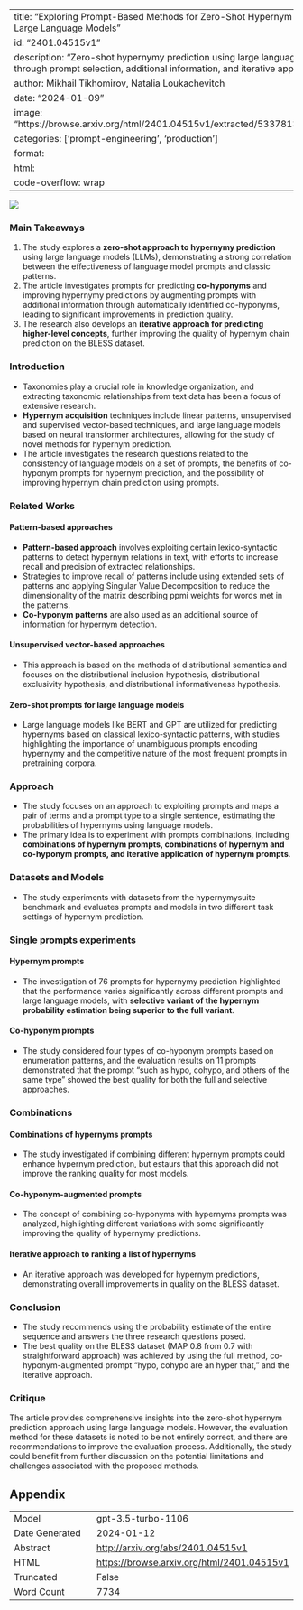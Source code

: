 
---
title: "Exploring Prompt-Based Methods for Zero-Shot Hypernym Prediction with Large Language Models"
id: "2401.04515v1"
description: "Zero-shot hypernymy prediction using large language models through prompt selection, additional information, and iterative approach."
author: Mikhail Tikhomirov, Natalia Loukachevitch
date: "2024-01-09"
image: "https://browse.arxiv.org/html/2401.04515v1/extracted/5337813/scheme1.png"
categories: ['prompt-engineering', 'production']
format:
  html:
    code-overflow: wrap
---

![](https://browse.arxiv.org/html/2401.04515v1/extracted/5337813/scheme1.png)

### Main Takeaways
1. The study explores a **zero-shot approach to hypernymy prediction** using large language models (LLMs), demonstrating a strong correlation between the effectiveness of language model prompts and classic patterns.
2. The article investigates prompts for predicting **co-hyponyms** and improving hypernymy predictions by augmenting prompts with additional information through automatically identified co-hyponyms, leading to significant improvements in prediction quality.
3. The research also develops an **iterative approach for predicting higher-level concepts**, further improving the quality of hypernym chain prediction on the BLESS dataset.

### Introduction
- Taxonomies play a crucial role in knowledge organization, and extracting taxonomic relationships from text data has been a focus of extensive research.
- **Hypernym acquisition** techniques include linear patterns, unsupervised and supervised vector-based techniques, and large language models based on neural transformer architectures, allowing for the study of novel methods for hypernym prediction.
- The article investigates the research questions related to the consistency of language models on a set of prompts, the benefits of co-hyponym prompts for hypernym prediction, and the possibility of improving hypernym chain prediction using prompts.

### Related Works
#### Pattern-based approaches
- **Pattern-based approach** involves exploiting certain lexico-syntactic patterns to detect hypernym relations in text, with efforts to increase recall and precision of extracted relationships.
- Strategies to improve recall of patterns include using extended sets of patterns and applying Singular Value Decomposition to reduce the dimensionality of the matrix describing ppmi weights for words met in the patterns.
- **Co-hyponym patterns** are also used as an additional source of information for hypernym detection.

#### Unsupervised vector-based approaches
- This approach is based on the methods of distributional semantics and focuses on the distributional inclusion hypothesis, distributional exclusivity hypothesis, and distributional informativeness hypothesis.

#### Zero-shot prompts for large language models
- Large language models like BERT and GPT are utilized for predicting hypernyms based on classical lexico-syntactic patterns, with studies highlighting the importance of unambiguous prompts encoding hypernymy and the competitive nature of the most frequent prompts in pretraining corpora.

### Approach
- The study focuses on an approach to exploiting prompts and maps a pair of terms and a prompt type to a single sentence, estimating the probabilities of hypernyms using language models.
- The primary idea is to experiment with prompts combinations, including **combinations of hypernym prompts, combinations of hypernym and co-hyponym prompts, and iterative application of hypernym prompts**.

### Datasets and Models
- The study experiments with datasets from the hypernymysuite benchmark and evaluates prompts and models in two different task settings of hypernym prediction.

### Single prompts experiments
#### Hypernym prompts
- The investigation of 76 prompts for hypernymy prediction highlighted that the performance varies significantly across different prompts and large language models, with **selective variant of the hypernym probability estimation being superior to the full variant**.

#### Co-hyponym prompts
- The study considered four types of co-hyponym prompts based on enumeration patterns, and the evaluation results on 11 prompts demonstrated that the prompt "such as hypo, cohypo, and others of the same type" showed the best quality for both the full and selective approaches.

### Combinations
#### Combinations of hypernyms prompts
- The study investigated if combining different hypernym prompts could enhance hypernym prediction, but estaurs that this approach did not improve the ranking quality for most models.

#### Co-hyponym-augmented prompts
- The concept of combining co-hyponyms with hypernyms prompts was analyzed, highlighting different variations with some significantly improving the quality of hypernymy predictions.

#### Iterative approach to ranking a list of hypernyms
- An iterative approach was developed for hypernym predictions, demonstrating overall improvements in quality on the BLESS dataset.

### Conclusion
- The study recommends using the probability estimate of the entire sequence and answers the three research questions posed.
- The best quality on the BLESS dataset (MAP 0.8 from 0.7 with straightforward approach) was achieved by using the full method, co-hyponym-augmented prompt "hypo, cohypo are an hyper that," and the iterative approach.

### Critique
The article provides comprehensive insights into the zero-shot hypernym prediction approach using large language models. However, the evaluation method for these datasets is noted to be not entirely correct, and there are recommendations to improve the evaluation process. Additionally, the study could benefit from further discussion on the potential limitations and challenges associated with the proposed methods.

## Appendix

|          |          |
|----------|----------|
| Model     | gpt-3.5-turbo-1106       |
| Date Generated     | 2024-01-12       |
| Abstract | [http://arxiv.org/abs/2401.04515v1](http://arxiv.org/abs/2401.04515v1)        |
| HTML     | [https://browse.arxiv.org/html/2401.04515v1](https://browse.arxiv.org/html/2401.04515v1)       |
| Truncated       | False       |
| Word Count       | 7734       |